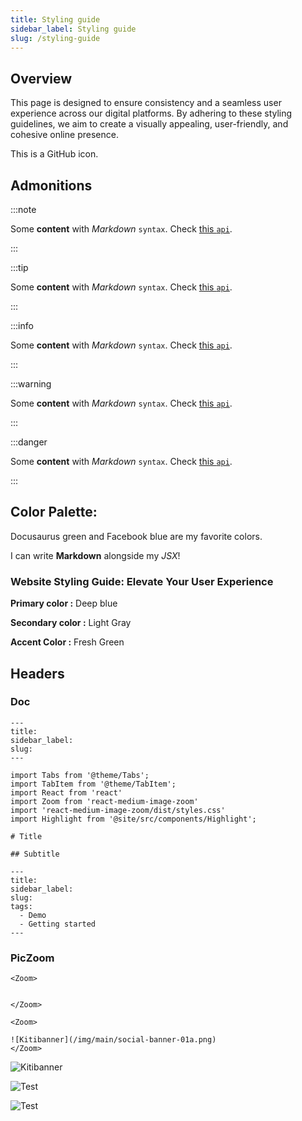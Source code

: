 ```yaml
---
title: Styling guide
sidebar_label: Styling guide
slug: /styling-guide
---
```



## Overview

This page is designed to ensure consistency and a seamless user experience across our digital platforms. By adhering to these styling guidelines, we aim to create a visually appealing, user-friendly, and cohesive online presence.

<FAIcon icon="fa-brands fa-github" size="4x" /> This is a GitHub icon.

## Admonitions

:::note

Some **content** with _Markdown_ `syntax`. Check [this `api`](#).

:::

:::tip

Some **content** with _Markdown_ `syntax`. Check [this `api`](#).

:::

:::info

Some **content** with _Markdown_ `syntax`. Check [this `api`](#).

:::

:::warning

Some **content** with _Markdown_ `syntax`. Check [this `api`](#).

:::

:::danger

Some **content** with _Markdown_ `syntax`. Check [this `api`](#).

:::


## Color Palette:



<Highlight color="#25c2a0">Docusaurus green</Highlight> and <Highlight color="#1877F2">Facebook blue</Highlight> are my favorite colors.

I can write **Markdown** alongside my _JSX_!

### Website Styling Guide: Elevate Your User Experience




__Primary color :__
<Highlight color="#1da1f2">Deep blue</Highlight>

__Secondary color :__
<Highlight color="#878787">Light Gray</Highlight>

__Accent Color :__
<Highlight color="#41B883">Fresh Green</Highlight>



## Headers

### Doc

```
---
title:
sidebar_label:
slug:
---

import Tabs from '@theme/Tabs';
import TabItem from '@theme/TabItem';
import React from 'react'
import Zoom from 'react-medium-image-zoom'
import 'react-medium-image-zoom/dist/styles.css'
import Highlight from '@site/src/components/Highlight';

# Title

## Subtitle

```

```
---
title:
sidebar_label:
slug:
tags:
  - Demo
  - Getting started
---

```

### PicZoom

```
<Zoom>


</Zoom>
```

```
<Zoom>

![Kitibanner](/img/main/social-banner-01a.png)
</Zoom>

```

<Zoom>

![Kitibanner](/img/main/social-banner-01a.png)
</Zoom>


<Zoom>

![Test](/img/main/kitimi-svg-banner.svg)
</Zoom>

<Zoom>

![Test](/img/main/mkjs.svg)
</Zoom>